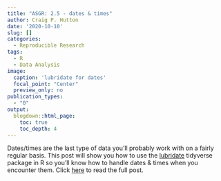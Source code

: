 ```yaml
---
title: "ASGR: 2.5 - dates & times"
author: Craig P. Hutton
date: '2020-10-10'
slug: []
categories:
  - Reproducible Research
tags:
  - R
  - Data Analysis
image: 
  caption: 'lubridate for dates'
  focal_point: "Center"
  preview_only: no
publication_types:
  - "0"  
output:
  blogdown::html_page:
    toc: true
    toc_depth: 4
---
```


<!-- # Publication type. -->
<!-- # Legend: -->
<!-- # 0 = Uncategorized -->
<!-- # 1 = Conference proceedings -->
<!-- # 2 = Journal -->
<!-- # 3 = Work in progress -->
<!-- # 4 = Technical report -->
<!-- # 5 = Book -->
<!-- # 6 = Book chapter -->

Dates/times are the last type of data you'll probably work with on a fairly regular basis. This post will show you how to use the [lubridate](https://lubridate.tidyverse.org/) tidyverse package in R so you'll know how to handle dates & times when you encounter them. Click [here](https://craig.rbind.io/post/2020-10-10-asgr-2-5-dates/) to read the full post.
